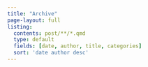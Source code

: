 ```yaml
---
title: "Archive"
page-layout: full
listing: 
  contents: post/**/*.qmd
  type: default
  fields: [date, author, title, categories]
  sort: 'date author desc'
---
```

